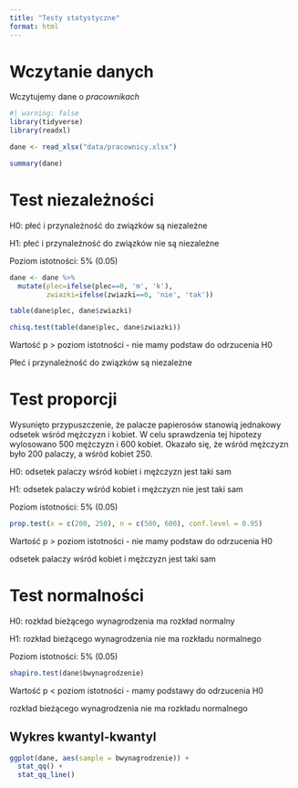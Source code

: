 ```yaml
---
title: "Testy statystyczne"
format: html
---
```


# Wczytanie danych

Wczytujemy dane o *pracownikach*

```r
#| warning: false
library(tidyverse)
library(readxl)

dane <- read_xlsx("data/pracownicy.xlsx")

summary(dane)
```

# Test niezależności

H0: płeć i przynależność do związków są niezależne

H1: płeć i przynależność do związków nie są niezależne

Poziom istotności: 5% (0.05)

```r
dane <- dane %>% 
  mutate(plec=ifelse(plec==0, 'm', 'k'),
         zwiazki=ifelse(zwiazki==0, 'nie', 'tak'))

table(dane$plec, dane$zwiazki)

chisq.test(table(dane$plec, dane$zwiazki))
```

Wartość p > poziom istotności - nie mamy podstaw do odrzucenia H0

Płeć i przynależność do związków są niezależne

# Test proporcji

Wysunięto przypuszczenie, że palacze papierosów stanowią jednakowy odsetek wśród mężczyzn i kobiet. W celu sprawdzenia tej hipotezy wylosowano 500 mężczyzn i 600 kobiet. Okazało się, że wśród mężczyzn było 200 palaczy, a wśród kobiet 250.

H0: odsetek palaczy wśród kobiet i mężczyzn jest taki sam

H1: odsetek palaczy wśród kobiet i mężczyzn nie jest taki sam

Poziom istotności: 5% (0.05)

```r
prop.test(x = c(200, 250), n = c(500, 600), conf.level = 0.95)
```

Wartość p > poziom istotności - nie mamy podstaw do odrzucenia H0

odsetek palaczy wśród kobiet i mężczyzn jest taki sam

# Test normalności

H0: rozkład bieżącego wynagrodzenia ma rozkład normalny

H1: rozkład bieżącego wynagrodzenia nie ma rozkładu normalnego

Poziom istotności: 5% (0.05)

```r
shapiro.test(dane$bwynagrodzenie)
```

Wartość p < poziom istotności - mamy podstawy do odrzucenia H0

rozkład bieżącego wynagrodzenia nie ma rozkładu normalnego

## Wykres kwantyl-kwantyl

```r
ggplot(dane, aes(sample = bwynagrodzenie)) +
  stat_qq() + 
  stat_qq_line()
```


